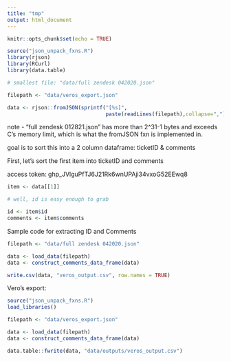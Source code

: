 ```yaml
---
title: "tmp"
output: html_document
---
```


```r
knitr::opts_chunk$set(echo = TRUE)
```

```r
source("json_unpack_fxns.R")
library(rjson)
library(RCurl)
library(data.table)

# smallest file: "data/full zendesk 042020.json"

filepath <- "data/veros_export.json"

data <- rjson::fromJSON(sprintf("[%s]", 
                                paste(readLines(filepath),collapse=",")))
```

note - "full zendesk 012821.json" has more than 2^31-1 bytes and exceeds C's 
memory limit, which is what the fromJSON fxn is implemented in.

goal is to sort this into a 2 column dataframe: ticketID & comments

First, let's sort the first item into ticketID and comments

access token: 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

```r
item <- data[[1]]

# well, id is easy enough to grab

id <- item$id
comments <- item$comments
```

Sample code for extracting ID and Comments

```r
filepath <- "data/full zendesk 042020.json"

data <- load_data(filepath)
data <- construct_comments_data_frame(data)

write.csv(data, "veros_output.csv", row.names = TRUE)
```

Vero's export:

```r
source("json_unpack_fxns.R")
load_libraries()

filepath <- "data/veros_export.json"

data <- load_data(filepath)
data <- construct_comments_data_frame(data)

data.table::fwrite(data, "data/outputs/veros_output.csv")
```

